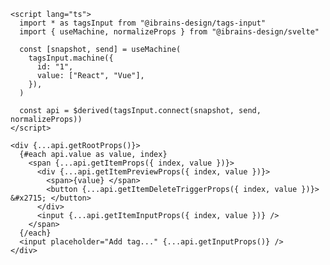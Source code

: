 ```svelte
<script lang="ts">
  import * as tagsInput from "@ibrains-design/tags-input"
  import { useMachine, normalizeProps } from "@ibrains-design/svelte"

  const [snapshot, send] = useMachine(
    tagsInput.machine({
      id: "1",
      value: ["React", "Vue"],
    }),
  )

  const api = $derived(tagsInput.connect(snapshot, send, normalizeProps))
</script>

<div {...api.getRootProps()}>
  {#each api.value as value, index}
    <span {...api.getItemProps({ index, value })}>
      <div {...api.getItemPreviewProps({ index, value })}>
        <span>{value} </span>
        <button {...api.getItemDeleteTriggerProps({ index, value })}> &#x2715; </button>
      </div>
      <input {...api.getItemInputProps({ index, value })} />
    </span>
  {/each}
  <input placeholder="Add tag..." {...api.getInputProps()} />
</div>
```
